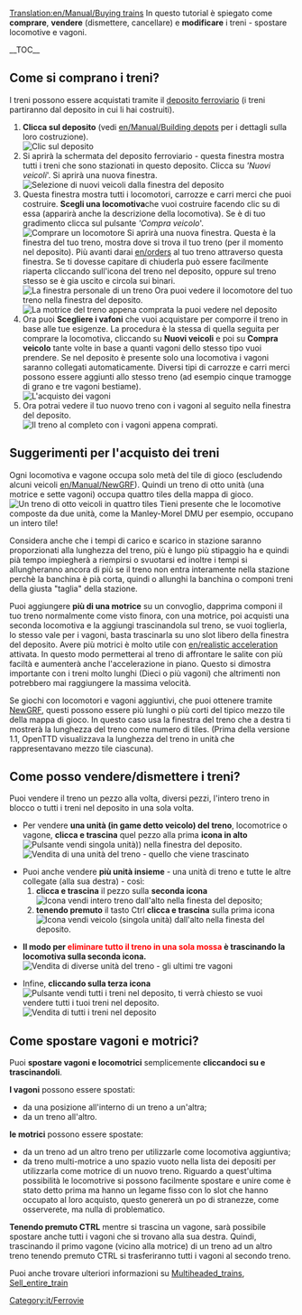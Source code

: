 [[Translation:en/Manual/Buying trains]]
{{it/Tutorial}}
In questo tutorial è spiegato come '''comprare''', '''vendere''' (dismettere, cancellare) e '''modificare''' i treni - spostare locomotive e vagoni.

<!--
In this tutorial you can learn how to '''buy''' (purchase, build), '''sell''' (delete) and '''modify''' trains - move engines and wagons.
-->
__TOC__ 
== Come si comprano i treni? ==
I treni possono essere acquistati tramite il [[it/Deposito|deposito ferroviario]] (i treni partiranno dal deposito in cui li hai costruiti).
# '''Clicca sul deposito''' (vedi [[en/Manual/Building depots]] per i dettagli sulla loro costruzione). <br/> [[File:it/BuildTrainTutorial1.png|none|frame|Clic sul deposito]]
#Si aprirà la schermata del deposito ferroviario - questa finestra mostra tutti i treni che sono stazionati in questo deposito. Clicca su '' 'Nuovi veicoli'''. Si aprirà una nuova finestra. <br/> [[File:it/BuildTrainTutorial2.png|none|frame|Selezione di nuovi veicoli dalla finestra del deposito]]
#Questa finestra mostra tutti i locomotori, carrozze e carri merci che puoi costruire. '''Scegli una locomotiva '''che vuoi costruire facendo clic su di essa (apparirà anche la descrizione della locomotiva). Se è di tuo gradimento clicca sul pulsante '' 'Compra veicolo'''. <br/> [[File:it/BuildTrainTutorial3.png|none|frame|Comprare un locomotore]] Si aprirà una nuova finestra. Questa è la finestra del tuo treno, mostra dove si trova il tuo treno (per il momento nel deposito). Più avanti darai [[en/orders]] al tuo treno attraverso questa finestra. Se ti dovesse capitare di chiuderla può essere facilmente riaperta cliccando sull'icona del  treno nel deposito, oppure sul treno stesso se è gia uscito e circola sui binari. <br/> [[File:it/BuildTrainTutorial5.png|none|frame|La finestra personale di un treno]] Ora puoi vedere il locomotore del tuo treno nella finestra del deposito. <br/> [[File:it/BuildTrainTutorial4.png|none|frame|La motrice del treno appena comprata la puoi vedere nel deposito]]
#Ora puoi '''Scegliere i vafoni''' che vuoi acquistare per comporre il treno in base alle tue esigenze. La procedura è la stessa di quella seguita per comprare la locomotiva, cliccando su '''Nuovi veicoli''' e poi su '''Compra veicolo''' tante volte in base a quanti vagoni dello stesso tipo vuoi prendere. Se nel deposito è presente solo una locomotiva i vagoni saranno collegati automaticamente. Diversi tipi di carrozze e carri merci possono essere aggiunti allo stesso treno (ad esempio cinque tramogge di grano e tre vagoni bestiame). <br/> [[File:it/BuildTrainTutorial6.png|none|frame|L'acquisto dei vagoni]]
# Ora potrai vedere il tuo nuovo treno con i vagoni al seguito nella finestra del deposito. <br/> [[File:it/BuildTrainTutorial7.png|none|frame|Il treno al completo con i vagoni appena comprati.]]
<!--
==How do I purchase trains?==
Trains can be purchased from train [[depot]]s (the trains will then start from the depot you built them in).
#First '''click on the depot''' (see [[Building depots]] for details on building them).<br/>[[Image:BuildTrainTutorial1.png|none|frame|Clicking the depot]]
#The depot screen will open - this window shows all trains that are stationed in this depot. Click on '''New Vehicle'''. A new window will open.<br/>[[Image:BuildTrainTutorial2.png|none|frame|Selecting New Vehicles from Depot window]]
#This window shows all the engines and cargo wagons you can build. '''Choose an engine''' you want to build by clicking it (Also that engine's description will appear). Once you are happy with your choice, click the '''Build Vehicle''' button.<br/>[[Image:BuildTrainTutorial3.png|none|frame|Buying an engine]]A new window will open - this is your train's window showing where your train is (for now - in the depot). Later on you will give [[orders]] to your train through this window. If you happen to close it, it can be easily reopened by clicking the train in the depot.<br/>[[Image:BuildTrainTutorial5.png|none|frame|The train window]]The engine of your train can now be seen in the depot window.<br/>[[Image:BuildTrainTutorial4.png|none|frame|Newly built train engine in the depot]]
#Now you can '''Choose the wagons''' you want to buy, by selecting them in the same manner as the engine and pressing '''Build Vehicle''' a desired number of times - say 7 times to build 7 wagons. If there is only 1 train in the depot, the wagons will be attached to it automatically. Different types of wagons can be added to the same train (e.g. 5 grain hoppers and 3 livestock vans).<br/>[[Image:BuildTrainTutorial6.png|none|frame|Buying wagons]]
#You should now see your new train with wagons in the depot window.<br/>[[Image:BuildTrainTutorial7.png|none|frame|Newly built train in the depot]]
-->

== Suggerimenti per l'acquisto dei treni ==
Ogni locomotiva e vagone occupa solo metà del tile di gioco (escludendo alcuni veicoli [[en/Manual/NewGRF]]). Quindi un treno di otto unità (una motrice e sette vagoni) occupa quattro tiles della mappa di gioco.
[[File:it/BuildTrainTutorial8.png|none|frame|Un treno di otto veicoli in quattro tiles]]
Tieni presente che le locomotive composte da due unità, come la Manley-Morel DMU per esempio, occupano un intero tile!

Considera anche che i tempi di carico e scarico in stazione saranno proporzionati alla lunghezza del treno, più è lungo più stipaggio ha e quindi pià tempo impiegherà a riempirsi o svuotarsi ed inoltre i tempi si allungheranno ancora di più se il treno non entra interamente nella stazione perchè la banchina è pià corta, quindi o allunghi la banchina o componi treni della giusta "taglia" della stazione.

Puoi aggiungere '''più di una motrice''' su un convoglio, dapprima componi il tuo treno normalmente come visto finora, con una motrice, poi acquisti una seconda locomotiva e la aggiungi trascinandola sul treno, se vuoi toglierla, lo stesso vale per i vagoni, basta trascinarla su uno slot libero della finestra del deposito. Avere più motrici è molto utile con [[en/realistic acceleration]] attivata. In questo modo permetterai al treno di affrontare le salite con più faciltà e aumenterà anche l'accelerazione in piano. Questo si dimostra importante con i treni molto lunghi (Dieci o più vagoni) che altrimenti non potrebbero mai raggiungere la massima velocità.

Se giochi con locomotori e vagoni aggiuntivi, che puoi ottenere tramite [[en/Manual/NewGRF|NewGRF]], questi possono essere più lunghi o più corti del tipico mezzo tile della mappa di gioco. In questo caso usa la finestra del treno che a destra ti mostrerà la lunghezza del treno come numero di tiles. (Prima della versione 1.1, OpenTTD visualizzava la lunghezza del treno in unità che rappresentavano mezzo tile ciascuna).
<!--
==Tips for buying trains==
Every engine and wagon takes up '''half a game square''' (exclude some NewGraphics vehicles). So an 8 piece train (1 engine and 7 wagons) takes up 4 game squares.
[[Image:BuildTrainTutorial8.png|none|frame|An 8 piece train fitting in 4 squares]]
Keep in mind that engines with 2 parts count as 2 pieces and not 1 piece!

Remember that a train too long to fit in a station will need much '''more time to load and unload'''. So make sure you build train stations long enough.

You can put '''more than one engine''' on a train by first building your train with 1 engine then building a second engine and drag/dropping it on the previously built train. This is most useful with [[realistic acceleration]] turned ON. This allows the train to go up hills faster and also speed up faster. This shows most with very long trains (10 wagons long or more) that otherwise might never get to top speed.

If you play with add-on engines and wagons that you can get via [[Newgrf|NewGRFs]], these engines and wagons can be longer or shorter than a half game square. In this case use the train building window which to the right of the train, will show the train length as number of tiles. (Prior to version 1.1, OpenTTD displayed the train length as the number of half tile equivalents).
-->

== Come posso vendere/dismettere i treni? ==
Puoi vendere il treno un pezzo alla volta, diversi pezzi, l'intero treno in blocco o tutti i treni nel deposito in una sola volta.

* Per vendere '''una unità (in game detto veicolo) del treno''', locomotrice o vagone, '''clicca e trascina''' quel pezzo alla prima '''icona in alto''' [[File:it/SellTrainVehicle.png|Pulsante vendi singola unità)]]) nella finestra del deposito. <br/> [[File:it/BuildTrainTutorial9.png|none|frame|Vendita di una unità del treno - quello che viene trascinato]]

* Puoi anche vendere '''più unità insieme''' - una unità di treno e tutte le altre collegate (alla sua destra) - così:
*# '''clicca e trascina''' il pezzo sulla '''seconda icona''' [[File:it/SellEntireTrain.png|Icona vendi intero treno]] dall'alto nella finesta del deposito;
*# '''tenendo premuto''' il tasto Ctrl '''clicca e trascina''' sulla prima icona [[File:it/SellTrainVehicle.png|Icona vendi veicolo (singola unità)]] dall'alto nella finesta del deposito.

* '''Il modo per <font color ='red'> eliminare tutto il treno in una sola mossa</font> è  trascinando la locomotiva sulla seconda icona.'''<br/> [[File:it/BuildTrainTutorial10.png|none|frame|Vendita di diverse unità del treno - gli ultimi tre vagoni]]

* Infine, '''cliccando sulla terza icona''' [[File:it/SellAllTrains.png|Pulsante vendi tutti i treni nel deposito]], ti verrà chiesto se vuoi vendere tutti i tuoi treni nel deposito. <br/> [[File:it/BuildTrainTutorial11.png|none|frame|Vendita di tutti i treni nel deposito]]

<!--
==How do I sell / delete trains?==
You can sell the train one piece at a time, several pieces, the whole train at once or all trains in the depot at once.

* To sell '''1 piece of train''' or the engine itself just '''click & drag''' that piece to the upmost '''first icon''' ( [[Image:SellTrainVehicle.png|Sell train vehicle button]] ) of the depot.<br/>[[Image:BuildTrainTutorial9.png|none|frame|Selling a train piece - the one being dragged]]

* You can also sell '''several pieces''' - a train piece and all pieces connected (to the right of it) - by:
*# '''click & dragging''' the piece to the '''second icon''' ( [[Image:SellEntireTrain.png|Sell train vehicle button]] ) from top in the depot;
*# holding the Ctrl key while selling a piece (click&drag to upper icon).

* '''This is the way to <font color='red'>delete your train</font> - by dragging the engine to the second icon.'''<br/>[[Image:BuildTrainTutorial10.png|none|frame|Selling several train pieces - last 3 wagons]]

* Finally, by clicking the third icon ( [[Image:SellAllTrains.png|Sell train vehicle button]] ) , you will be asked if you want to sell all your trains in the depot.<br/>[[Image:BuildTrainTutorial11.png|none|frame|Selling all trains in the depot]]
-->

== Come spostare vagoni e motrici? ==

Puoi '''spostare vagoni e locomotrici''' semplicemente '''cliccandoci su e trascinandoli'''.

'''I vagoni''' possono essere spostati:
* da una posizione all'interno di un treno a un'altra;
* da un treno all'altro.
'''le motrici''' possono essere spostate:
* da un treno ad un altro treno per utilizzarle come locomotiva aggiuntiva;
* da treno multi-motrice a uno spazio vuoto nella lista dei depositi per utilizzarla come motrice di un nuovo treno. Riguardo a quest'ultima possibilità le locomotrive si possono facilmente spostare e unire come è stato detto prima ma hanno un legame fisso con lo slot che hanno occupato al loro acquisto, questo genererà un po di stranezze, come osserverete, ma nulla di problematico.

'''Tenendo premuto CTRL''' mentre si trascina un vagone, sarà possibile spostare anche tutti i vagoni che si trovano alla sua destra. Quindi, trascinando il primo vagone (vicino alla motrice) di un treno ad un altro treno tenendo premuto CTRL si trasferiranno tutti i vagoni al secondo treno.

Puoi anche trovare ulteriori informazioni su [[en/Archive/Manual/Multiheaded trains|Multiheaded_trains]], [[en/Manual/Sell entire train|Sell_entire_train]]

<!--
==How do I move around the wagons / engines?==

You can '''move around the wagons and engines''' by simply '''clicking & dragging''' them.

'''Wagons''' can be moved:
* from one position in a train to another;
* from one train to another.
'''Engines''' can be moved:
* from one train to another train to be used as an additional engine;
* from multi-engined train to an empty space in depot list to be used as a separate train engine.

'''Holding CTRL''' while dragging a wagon allows you to '''move all wagons to the right of it''' as well. So, by dragging the first wagon (next to the engine) of a train to another train while holding CTRL would transfer all wagons to the second train.

You can also read more on [[Multiheaded_trains|Multi-engined trains]], [[Sell_entire_train|Selling an entire train]]
-->

[[Category:it/Ferrovie]]